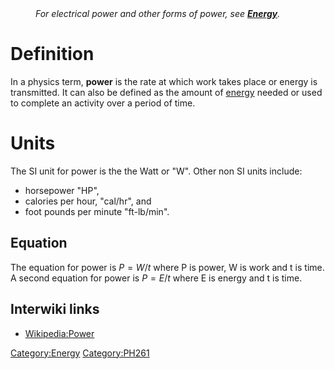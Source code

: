 :''For electrical power and other forms of power, see '''[[Energy]]'''.''

= Definition =
In a physics term, '''power''' is the rate at which work takes place or energy is transmitted.  It can also be defined as the amount of [[energy]] needed or used to complete an activity over a period of time.

= Units =
The SI unit for power is the the Watt or "W". Other non SI units include:
* horsepower "HP", 
* calories per hour, "cal/hr", and 
* foot pounds per minute "ft-lb/min".

== Equation ==
The equation for power is <math>P = W/t</math>  where P is power, W is work and t is time.  A second equation for power is <math>P = E/t</math> where E is energy and t is time.

== Interwiki links ==
* [[Wikipedia:Power]]

[[Category:Energy]]
[[Category:PH261]]